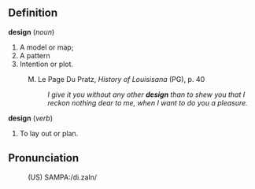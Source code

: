 ==Definition==

<b>design</b> (<i>noun</i>)
# A model or map;
# A pattern
# Intention or plot.
:M. Le Page Du Pratz, <i>History of Louisisana</i> (PG), p. 40
:: <i>I give it you without any other <b>design</b> than to shew you that I reckon nothing dear to me, when I want to do you a pleasure.</i>

<b>design</b> (<i>verb</i>)
# To lay out or plan.

==Pronunciation==
:(US) SAMPA:/di.zaIn/